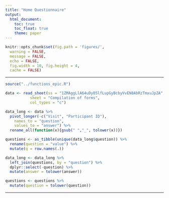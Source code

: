 ```yaml
---
title: "Home Questionnaire"
output:
  html_document:
    toc: true
    toc_float: true
    theme: paper
---
```


```r
knitr::opts_chunk$set(fig.path = 'figures/',
  warning = FALSE,
  message = FALSE,
  echo = FALSE,
  fig.width = 10, fig.height = 4,
  cache = FALSE)
```

---

```r
source("../functions_epic.R")
```


```r
data <- read_sheet(ss = "1ZMAggLlA64uDy05lfLupGyBcbyVvEN8AbRzTmxuJpZA",
           sheet = "Compilation of forms",
           col_types = "c")
```



```r
data_long <- data %>%
  pivot_longer(-c("Visit", "Participant ID"),
    names_to = "question",
    values_to = "answer") %>%
  rename_all(function(x){gsub(" ","_", tolower(x))})
```

```r
questions <- as_tibble(unique(data_long$question)) %>%
  rename(question = "value") %>%
  mutate(q = row.names(.))
```

```r
data_long <- data_long %>%
  left_join(questions, by = "question") %>%
  dplyr::select(-question) %>%
  mutate(answer = tolower(answer))
```

```r
questions <- questions %>%
  mutate(question = tolower(question))
```

---

